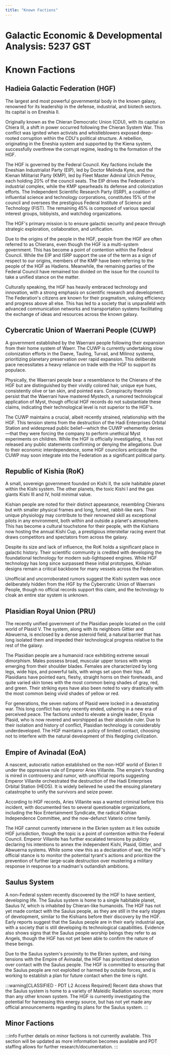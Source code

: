 ```yaml
---
title: "Known Factions"
---
```


# Galactic Economic & Developmental Analysis: 5237 GST

# Known Factions

## Hadieia Galactic Federation (HGF)
The largest and most powerful governmental body in the known galaxy, renowned for its leadership in the defense, industrial, and biotech sectors. Its capital is on Eneshia II.

Originally known as the Chieran Democratic Union (CDU), with its capital on Chiera III, a shift in power occurred following the Chieran System War. This conflict was ignited when activists and whistleblowers exposed deep-rooted corruption within the CDU's political structure. A rebellion, originating in the Eneshia system and supported by the Kiena system, successfully overthrew the corrupt regime, leading to the formation of the HGF.

The HGF is governed by the Federal Council. Key factions include the Eneshian Industrialist Party (EIP), led by Doctor Melinda Kyne, and the Kienan Militarist Party (KMP), led by Fleet Master Admiral Ulrich Petrov, each holding 20% of the council seats. The EIP drives the Federation's industrial complex, while the KMP spearheads its defense and colonization efforts. The Independent Scientific Research Party (ISRP), a coalition of influential science and technology corporations, constitutes 15% of the council and oversees the prestigious Federal Institute of Science and Technology (FIST). The remaining 45% is composed of various special interest groups, lobbyists, and watchdog organizations.

The HGF's primary mission is to ensure galactic security and peace through strategic exploration, collaboration, and unification.

Due to the origins of the people in the HGF, people from the HGF are often referred to as Chierans, even though the HGF is a multi-system government. This has become a point of contention within the Federal Council. While the EIP and ISRP support the use of the term as a sign of respect to our origins, members of the KMP have been referring to the people of the HGF as Hadiens. Meanwhile, the remaining parties of the Federal Council have remained too divided on the issue for the council to take a unified stance on the matter.

Culturally speaking, the HGF has heavily embraced technology and innovation, with a strong emphasis on scientific research and development. The Federation's citizens are known for their pragmatism, valuing efficiency and progress above all else. This has led to a society that is unparalleld with advanced communication networks and transportation systems facilitating the exchange of ideas and resources across the known galaxy.

## Cybercratic Union of Waerrani People (CUWP)
A government established by the Waerrani people following their expansion from their home system of Waerr. The CUWP is currently undertaking slow colonization efforts in the Daeve, Tauling, Turvail, and Milinoz systems, prioritizing planetary preservation over rapid expansion. This deliberate pace necessitates a heavy reliance on trade with the HGF to support its populace.

Physically, the Waerrani people bear a resemblance to the Chierans of the HGF but are distinguished by their vividly colored hair, unique eye hues, consistently olive or tan skin, and pointed ears. Conspiracity theorists persist that the Waerrani have mastered Mystech, a rumored technological application of Myst, though official HGF records do not substantiate these claims, indicating their technological level is not superior to the HGF's.

The CUWP maintains a crucial, albeit recently strained, relationship with the HGF. This tension stems from the destruction of the Hadi Enterprises Orbital Station and widespread public belief—which the CUWP vehemently denies—that they were forcing the company to perform unethical Myst experiments on children. While the HGF is officially investigating, it has not released any public statements confirming or denying the allegations. Due to their economic interdependence, some HGF councilors anticipate the CUWP may soon integrate into the Federation as a significant political party.

## Republic of Kishia (RoK)
A small, sovereign government founded on Kishi II, the sole habitable planet within the Kishi system. The other planets, the toxic Kishi I and the gas giants Kishi III and IV, hold minimal value.

Kishian people are noted for their distinct appearance, resembling Chierans but with smaller physical frames and long, furred, rabbit-like ears. Their unique physiology may contribute to their renowned skill as exceptional pilots in any environment, both within and outside a planet's atmosphere. This has become a cultural touchstone for their people, with the Kishians now hosting the annual Kishi Cup, a prestigious interstellar racing event that draws competitors and spectators from across the galaxy.

Despite its size and lack of influence, the RoK holds a significant place in galactic history. Their scientific community is credited with developing the foundational technology for modern sub-lightspeed engines. While HGF technology has long since surpassed these initial prototypes, Kishian designs remain a critical backbone for many vessels across the Federation.

Unofficial and uncorroborated rumors suggest the Kishi system was once deliberately hidden from the HGF by the Cybercratic Union of Waerrani People, though no official records support this claim, and the technology to cloak an entire star system is unknown.

## Plasidian Royal Union (PRU)
The recently unified government of the Plasidian people located on the cold world of Plasid V. The system, along with its neighbors Gittier and Abwuerna, is enclosed by a dense asteroid field, a natural barrier that has long isolated them and impeded their technological progress relative to the rest of the galaxy.

The Plasidian people are a humanoid race exhibiting extreme sexual dimorphism. Males possess broad, muscular upper torsos with wings emerging from their shoulder blades. Females are characterized by long legs, wide hips, and powerful tails, with wings set upon their hips. All Plasidians have pointed ears, fleshy, straight horns on their foreheads, and quite varied skin tones with the most common being shades of gray, red, and green. Their striking eyes have also been noted to vary drastically with the most common being vivid shades of yellow or red.

For generations, the seven nations of Plasid were locked in a devastating war. This long conflict has only recently ended, ushering in a new era of perceived peace. The factions united to elevate a single leader, Enyxia Plasid, who is now revered and worshipped as their absolute ruler. Due to their isolation and history of conflict, Plasidian technology is considerably underdeveloped. The HGF maintains a policy of limited contact, choosing not to interfere with the natural development of this fledgling civilization.

## Empire of Avinadal (EoA)
A nascent, autocratic nation established on the non-HGF world of Ekrien II under the oppressive rule of Emperor Aries Villanite. The empire's founding is mired in controversy and rumor, with unofficial reports suggesting Emperor Villanite orchestrated the destruction of the Hadi Enterprises Orbital Station (HEOS). It is widely believed he used the ensuing planetary catastrophe to unify the survivors and seize power.

According to HGF records, Aries Villanite was a wanted criminal before this incident, with documented ties to several questionable organizations, including the Nox Entertainment Syndicate, the radical Kishian Independence Committee, and the now-defunct Vaterio crime family.

The HGF cannot currently intervene in the Ekrien system as it lies outside HGF jurisdiction, though the topic is a point of contention within the Federal Council. Emperor Villanite has further escalated tensions by publicly declaring his intentions to annex the independent Kishi, Plasid, Gittier, and Abwuerna systems. While some view this as a declaration of war, the HGF's official stance is to monitor the potential tyrant's actions and prioritize the prevention of further large-scale destruction over mustering a military response in response to a madman's outlandish ambitions.

## Saulus System 
A non-Federal system recently discovered by the HGF to have sentient, developing life. The Saulus system is home to a single habitable planet, Saulus IV, which is inhabited by Chieran-like humanoids. The HGF has not yet made contact with the Saulus people, as they are still in the early stages of development, similar to the Kishians before their discovery by the HGF. Early reports suggest that the Saulus people are in their early industrial age, with a society that is still developing its technological capabilities. Evidence also shows signs that the Saulus people worship beings they refer to as Angels, though the HGF has not yet been able to confirm the nature of these beings.

Due to the Saulus system's proximity to the Ekrien system, and rising tensions with the Empire of Avinadal, the HGF has prioritized observation over contact with the Saulus people. The HGF is committed to ensuring that the Saulus people are not exploited or harmed by outside forces, and is working to establish a plan for future contact when the time is right.

:::warning[CLASSIFIED - PDT L2 Access Required]
<span className='redacted'>Recent data shows that the Saulus system is home to a variety of Maleidic Radiation sources; more than any other known system. The HGF is currently investigating the potential for harnessing this energy source, but has not yet made any official announcements regarding its plans for the Saulus system.</span>
:::

## Minor Factions
:::info
Further details on minor factions is not currently available. This section will be updated as more information becomes available and PDT staffing allows for further research/documentation.
:::
